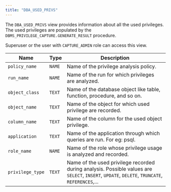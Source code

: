 ```yaml
---
title: "DBA_USED_PRIVS"
---
```


The `DBA_USED_PRIVS` view provides information about all the used privileges. The used privileges are populated by the `DBMS_PRIVILEGE_CAPTURE.GENERATE_RESULT` procedure.

Superuser or the user with `CAPTURE_ADMIN` role can access this view.


|       Name       |  Type  |                                                                  Description                                                                  |  
| ---------------- | ------ | --------------------------------------------------------------------------------------------------------------------------------------------- | 
| `policy_name`    | `NAME` | Name of the privilege analysis policy.                                                                                                        | 
| `run_name`       | `NAME` | Name of the run for which privileges are analyzed.                                                                                            |
| `object_class`   | `TEXT` | Name of the database object like table, function, procedure, and so on.                                                                       |
| `object_name`    | `TEXT` | Name of the object for which used privilege are recorded.                                                                                     | 
| `column_name`    | `TEXT` | Name of the column for the used object privilege.                                                                                             |
| `application`    | `TEXT` | Name of the application through which queries are run. For eg: psql.                                                                          |
| `role_name`      | `NAME` | Name of the role whose privilege usage is analyzed and recorded.                                                                              |
| `privilege_type` | `TEXT` | Name of the used privilege recorded during analysis. Possible values are `SELECT`, `INSERT`, `UPDATE`, `DELETE`, `TRUNCATE`, `REFERENCES`,... |
